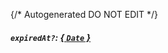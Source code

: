 {/* Autogenerated DO NOT EDIT  */}
##### `expiredAt?`: [*{ `Date` }*](https://developer.mozilla.org/en-US/docs/Web/JavaScript/Reference/Global_Objects/Date)

